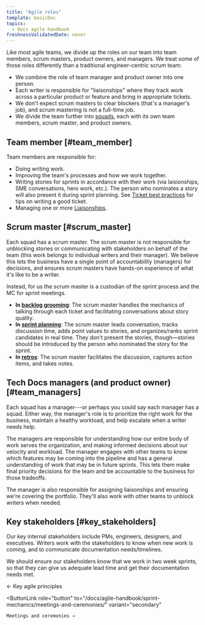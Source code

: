 ```yaml
---
title: "Agile roles"
template: basicDoc
topics:
  - Docs agile handbook
freshnessValidatedDate: never
---
```


Like most agile teams, we divide up the roles on our team into team members, scrum masters, product owners, and managers. We treat some of those roles differently than a traditional engineer-centric scrum team:

* We combine the role of team manager and product owner into one person.
* Each writer is responsible for "liaisonships" where they track work across a particular product or feature and bring in appropriate tickets.
* We don't expect scrum masters to clear blockers (that's a manager's job), and scrum mastering is not a full-time job.
* We divide the team further into [squads](/docs/agile-handbook/key-concepts/agile-sprints-profusion-of-terms/#teams-and-squads), each with its own team members, scrum master, and product owners.

## Team member [#team_member]

Team members are responsible for:

* Doing writing work.
* Improving the team's processes and how we work together.
* Writing stories for sprints in accordance with their work (via laisionships, SME conversations, hero work, etc.). The person who nominates a story will also present it during sprint planning. See [Ticket best practices](/docs/agile-handbook/appendices/ticket-best-practices/) for tips on writing a good ticket.
* Managing one or more [Liaisonships](/docs/agile-handbook/sprint-mechanics/liaisonships/).

## Scrum master [#scrum_master]

Each squad has a scrum master. The scrum master is not responsible for unblocking stories or communicating with stakeholders on behalf of the team (this work belongs to individual writers and their manager). We believe this lets the business have a single point of accountability (managers) for decisions, and ensures scrum masters have hands-on experience of what it's like to be a writer.

Instead, for us the scrum master is a custodian of the sprint process and the MC for sprint meetings.

* **In [backlog grooming](/docs/agile-handbook/sprint-mechanics/meetings-and-ceremonies/#backlog_grooming)**: The scrum master handles the mechanics of talking through each ticket and facilitating conversations about story quality.
* **In [sprint planning](/docs/agile-handbook/sprint-mechanics/meetings-and-ceremonies/#sprint_planning)**: The scrum master leads conversation, tracks discussion time, adds point values to stories, and organizes/ranks sprint candidates in real time. They don't present the stories, though—stories should be introduced by the person who nominated the story for the sprint.
* **In [retros](/docs/agile-handbook/sprint-mechanics/meetings-and-ceremonies/#retro)**: The scrum master facilitates the discussion, captures action items, and takes notes.

## Tech Docs managers (and product owner) [#team_managers]

Each squad has a manager---or perhaps you could say each manager has a squad. Either way, the manager's role is to prioritize the right work for the business, maintain a healthy workload, and help escalate when a writer needs help.

The managers are responsible for understanding how our entire body of work serves the organization, and making informed decisions about our velocity and workload. The manager engages with other teams to know which features may be coming into the pipeline and has a general understanding of work that may be in future sprints. This lets them make final priority decisions for the team and be accountable to the business for those tradeoffs.

The manager is also responsible for assigning liaisonships and ensuring we're covering the portfolio. They'll also work with other teams to unblock writers when needed.

## Key stakeholders [#key_stakeholders]

Our key internal stakeholders include PMs, engineers, designers, and executives. Writers work with the stakeholders to know when new work is coming, and to communicate documentation needs/timelines.

We should ensure our stakeholders know that we work in two week sprints, so that they can give us adequate lead time and get their documentation needs met.

<ButtonGroup>
  <ButtonLink
    role="button"
    to="/docs/agile-handbook/key-concepts/key-agile-principles/"
    variant="secondary"
  >
    ← Key agile principles
  </ButtonLink>

  <ButtonLink
    role="button"
    to="/docs/agile-handbook/sprint-mechanics/meetings-and-ceremonies/"
    variant="secondary"
  >
    Meetings and ceremonies →
  </ButtonLink>
</ButtonGroup>